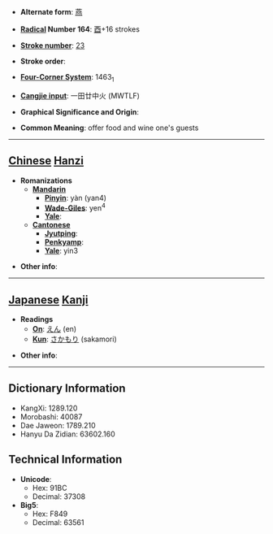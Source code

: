 * '''Alternate form''': [[燕]]

* '''[[Wiktionary:Chinese radical index| Radical]] Number 164''': [[Wiktionary:Chinese radical index 酉|酉]]+16 strokes

* '''[[Wiktionary:Chinese total strokes index|Stroke number]]''': [[Wiktionary:Chinese total strokes index 23|23]]

* '''Stroke order''': 

* '''[[Wiktionary:Chinese four corner index|Four-Corner System]]''': 1463<sub>1</sub>

* '''[[Wiktionary:Chinese Cangjie index|Cangjie input]]''': 一田廿中火 (MWTLF)

* '''Graphical Significance and Origin''': 

* '''Common Meaning''': offer food and wine one's guests

----

== [[Chinese]] [[Hanzi]] ==

* '''Romanizations'''
** '''[[Mandarin]]'''
*** '''[[Pinyin]]''': yàn (yan4)
*** '''[[Wade-Giles]]''': yen<sup>4</sup>
*** '''[[Yale]]''': 
** '''[[Cantonese]]'''
*** '''[[Jyutping]]''':
*** '''[[Penkyamp]]''': 
*** '''[[Yale]]''': yin3

* '''Other info''': 

----

== [[Japanese]] [[Kanji]] ==

* '''Readings'''
** '''[[On]]''': [[えん]] (en)
** '''[[Kun]]''': [[さかもり]] (sakamori)

* '''Other info''':  

----

== Dictionary Information ==

* KangXi: 1289.120
* Morobashi: 40087
* Dae Jaweon: 1789.210
* Hanyu Da Zidian: 63602.160

== Technical Information ==

* '''Unicode''':
** Hex: 91BC
** Decimal: 37308
* '''Big5''':
** Hex: F849
** Decimal: 63561